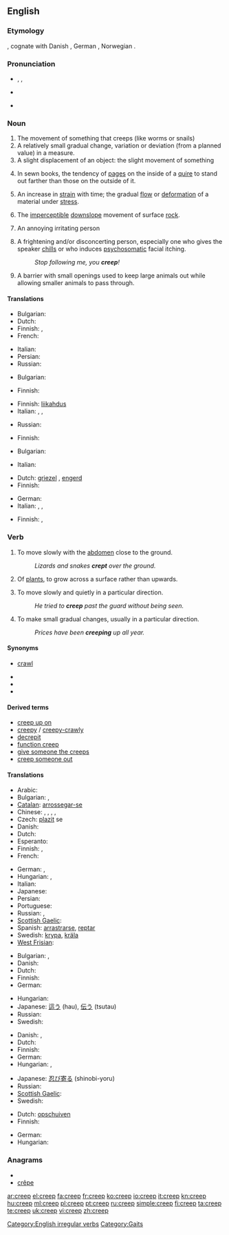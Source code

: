 {{also|CREEP}}
==English==

===Etymology===
{{etyl|ang}} {{term|creopan|crēopan|lang=ang}}, cognate with Danish {{term|krybe|lang=da}}, German {{term|kriechen|lang=de}}, Norwegian {{term|krype|lang=no}}.

===Pronunciation===
* {{enPR|krēp}}, {{IPA|/kriːp/}}, {{SAMPA|/kri:p/}}
* {{audio|en-us-creep.ogg|Audio (US)}}

* {{rhymes|iːp}}

===Noun===
{{en-noun}}

# The movement of something that creeps (like worms or snails)
# A relatively small gradual change, variation or deviation (from a planned value) in a measure.
# A slight displacement of an object: the slight movement of something
# {{context|publishing}} In sewn books, the tendency of [[page]]s on the inside of a [[quire]] to stand out farther than those on the outside of it.
# {{context|materials science}} An increase in [[strain]] with time; the gradual [[flow]] or [[deformation]] of a material under [[stress]].
# {{geology}} The [[imperceptible]] [[downslope]] movement of surface [[rock]].
# {{context|informal|pejorative}} An annoying irritating person
# {{context|informal|pejorative}} A frightening and/or disconcerting person, especially one who gives the speaker [[chills]] or who induces [[psychosomatic]] facial itching.
#: ''Stop following me, you '''creep'''!''
# {{context|agriculture}} A barrier with small openings used to keep large animals out while allowing smaller animals to pass through.

====Translations====
{{trans-top|movement of something that creeps}}
* Bulgarian: {{t|bg|пълзене}}
* Dutch: {{t-|nl|kruip|m}}
* Finnish: {{t-|fi|ryömintä}}, {{t+|fi|matelu}}
* French: {{t|fr|ramper}}
{{trans-mid}}
* Italian: {{t+|it|strisciare|m}}
* Persian: {{t|fa|خزیدن|xs=Persian}}
* Russian: {{t|ru|ползание|g=n|tr=pólzanije}}
{{trans-bottom}}

{{trans-top|small gradual change in a measure}}
* Bulgarian: {{t|bg|пълзене|n}}
{{trans-mid}}
* Finnish: {{t-|fi|ryömintä}}
{{trans-bottom}}

{{trans-top|slight displacement}}
* Finnish: [[liikahdus]]
* Italian: {{t-|it|scorrimento}},  {{t-|it|spostamento}},  {{t+|it|deriva}}
{{trans-mid}}
* Russian: {{t|ru|сползание|g=n|tr=spolzánije}}
{{trans-bottom}}

{{trans-top|tendency of pages iniside of a quire to stand out}}
{{trans-mid}}
{{trans-bottom}}

{{trans-top|The act of Mairi beaver sleazing up othe rpeople's Facebook pages. Especially Colin Malcolm's. Source of the phrase "that Mairi beaver is a right creep!"}}
{{trans-mid}}
{{trans-bottom}}


{{trans-top|gradual deformation of material under stress}}
* Finnish: {{t-|fi|viruminen}}
{{trans-mid}}
{{trans-bottom}}

{{trans-top|imperceptible downslope movement of surface}}
* Bulgarian: {{t|bg|свличане}}
{{trans-mid}}
* Italian: {{t-|it|scollamento}}
{{trans-bottom}}

{{trans-top|informal: an annoyingly unpleasant person}}
* Dutch: [[griezel]] {{m}}, [[engerd]] {{m}}
* Finnish: {{t-|fi|nilkki}}
{{trans-mid}}
* German: {{t+|de|Knilch|m}}
* Italian: {{t+|it|antipatico|m}},  {{t-|it|ruffiano}},  {{t+|it|lecchino}}
{{trans-bottom}}

{{trans-top|frightening or disconcerting person}}
* Finnish: {{t+|fi|kyylä}}, {{t-|fi|hyypiö}}
{{trans-mid}}
{{trans-bottom}}

===Verb===
{{en-verb|creeps|creeping|'''[[crept]]''' or '''[[creeped]]'''|'''[[crept]]''', '''[[creeped]]''', or archaic '''[[cropen]]'''}}

# {{intransitive}} To move slowly with the [[abdomen]] close to the ground.
#: ''Lizards and snakes '''crept''' over the ground.''
# {{intransitive}} Of [[plant]]s, to grow across a surface rather than upwards.
# {{intransitive}} To move slowly and quietly in a particular direction.
#: ''He tried to '''creep''' past the guard without being seen.''
# {{intransitive}} To make small gradual changes, usually in a particular direction.
#: ''Prices have been '''creeping''' up all year.''

====Synonyms====
* {{i-c|move slowly with the abdomen close to the ground}} [[crawl]]
* {{i-c|grow across a surface rather than upwards}}
* {{i-c|move slowly and quietly in a particular direction}}
* {{i-c|make small gradual changes}}

====Derived terms====
* [[creep up on]]
* [[creepy]] / [[creepy-crawly]]
* [[decrepit]]
* [[function creep]]
* [[give someone the creeps]]
* [[creep someone out]]

====Translations====
{{trans-top|move slowly with the abdomen close to the ground}}
* Arabic: {{t|ar|زحف|tr=zaHafa}}
* Bulgarian: {{t|bg|пълзя}},  {{t|bg|лазя}}
* [[Catalan]]: [[arrossegar-se]]
* Chinese: {{t-|cmn|爬|tr=pá|sc=Hani}}, {{t-|cmn|匍|tr=pú|sc=Hani}}, {{t|cmn|爬行|tr=páxíng|sc=Hani}},  {{t|cmn|匍匐|tr=púfú|sc=Hani}},  {{t|cmn|蛇行|tr=shéxíng|sc=Hani}}
* Czech: [[plazit]] se
* Danish: {{t-|da|krybe}}
* Dutch: {{t+|nl|kruipen}}
* Esperanto: {{t-|eo|rampi|xs=Esperanto}}
* Finnish: {{t+|fi|ryömiä}}, {{t+|fi|madella}}
* French: {{t+|fr|ramper}}
{{trans-mid}}
* German: {{t+|de|kriechen}}, {{t+|de|krabbeln}}
* Hungarian: {{t+|hu|kúszik}},  {{t+|hu|mászik}}
* Italian: {{t+|it|strisciare}}
* Japanese: {{t-|ja|這う|tr=hau}}
* Persian: {{t|fa|خزیدن|xs=Persian}}
* Portuguese: {{t+|pt|rastejar}}
* Russian: {{t+|ru|ползать|tr=pólzat'}},  {{t+|ru|ползти|tr=polztí}}
* [[Scottish Gaelic]]: {{t|gd|èalaidh|xs=Scottish Gaelic}}
* Spanish: [[arrastrarse]], [[reptar]]
* Swedish: [[krypa]], [[kräla]]
* [[West Frisian]]: {{t+|fy|krûpe|xs=West Frisian}}
{{trans-bottom}}

{{trans-top|grow across a surface rather than upwards}}
* Bulgarian: {{t|bg|пълзя}},  {{t|bg|стеля се}}
* Danish: {{t-|da|krybe}}
* Dutch: {{t+|nl|kruipen}}
* Finnish: {{t+|fi|ryömiä}}
* German: {{t+|de|kriechen}}
{{trans-mid}}
* Hungarian: {{t+|hu|kúszik}}
* Japanese: [[這う]] (hau), [[伝う]] (tsutau)
* Russian: {{t|ru|стелиться|tr=stelít'sja}}
* Swedish: {{t-|sv|klänga}}
{{trans-bottom}}

{{trans-top|move slowly and quietly in a particular direction}}
* Danish: {{t-|da|krybe}}, {{t+|da|liste}}
* Dutch: {{t+|nl|kruipen}}
* Finnish: {{t+|fi|hiipiä}}
* German: {{t+|de|schleichen}}
* Hungarian: {{t|hu|lopakodik}},  {{t|hu|oson}}
{{trans-mid}}
* Japanese: [[忍び寄る]] (shinobi-yoru)
* Russian: {{t+|ru|красться|tr=krást'sja }}
* [[Scottish Gaelic]]: {{t|gd|èalaidh|xs=Scottish Gaelic}}
* Swedish: {{t+|sv|smyga}}
{{trans-bottom}}

{{trans-top|change or deviate gradually}}
* Dutch: [[opschuiven]]
* Finnish: {{t+|fi|hiipiä}}
{{trans-mid}}
* German: {{t+|de|schleichen}}
* Hungarian: {{t+|hu|kúszik}}
{{trans-bottom}}

===Anagrams===
* {{alphagram|ceepr}}
* [[crêpe#English|crêpe]]

[[Category:English irregular verbs]]
[[Category:Gaits]]

[[ar:creep]]
[[el:creep]]
[[fa:creep]]
[[fr:creep]]
[[ko:creep]]
[[io:creep]]
[[it:creep]]
[[kn:creep]]
[[hu:creep]]
[[ml:creep]]
[[pl:creep]]
[[pt:creep]]
[[ru:creep]]
[[simple:creep]]
[[fi:creep]]
[[ta:creep]]
[[te:creep]]
[[uk:creep]]
[[vi:creep]]
[[zh:creep]]